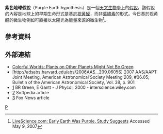 '''紫色地球假說'''（Purple Earth hypothesis）是一個[[天文生物學|天文生物學]]上的[[假說|假說]]。該假說的內容是地球上的早期生命形式是基於[[视黄醛|视黄醛]]，而非[[葉綠素|葉綠素]]的形式。今日基於视黄醛的微生物例如可直接以太陽光為能量來源的微生物{{link-en|嗜鹽菌|Halobacteria}}<ref>[http://www.livescience.com/environment/070410_purple_earth.html LiveScience.com: Early Earth Was Purple, Study Suggests] {{Wayback|url=http://www.livescience.com/environment/070410_purple_earth.html |date=20110101012759 }} Accessed May 9, 2007</ref>。

==參考資料==
{{reflist}}

==外部連結==
* [http://www.space.com/scienceastronomy/070411_nongreen_plants.html Colorful Worlds: Plants on Other Planets Might Not Be Green] {{Wayback|url=http://www.space.com/scienceastronomy/070411_nongreen_plants.html |date=20100715112201 }}
* [http://adsabs.harvard.edu/abs/2006AAS...209.0605S] {{Wayback|url=http://adsabs.harvard.edu/abs/2006AAS...209.0605S |date=20191020173149 }} 2007 AAS/AAPT Joint Meeting, American Astronomical Society Meeting 209, #06.05; Bulletin of the American Astronomical Society, Vol. 38, p. 901
* [http://www3.interscience.wiley.com/journal/120697717/abstract?CRETRY=1&SRETRY=0]{{Dead link|date=2019年4月 |bot=InternetArchiveBot |fix-attempted=yes }} BR Green, E Gantt - J Phycol, 2000 - interscience.wiley.com
* [http://news.softpedia.com/news/Early-Earth-Was-Purple-51653.shtml] {{Wayback|url=http://news.softpedia.com/news/Early-Earth-Was-Purple-51653.shtml |date=20210202094251 }} Softpedia article
* [https://web.archive.org/web/20080414131835/http://www.foxnews.com/story/0,2933,265378,00.html] Fox News article

[[Category:天體生物學|P]]

{{Biology-stub}}
{{Astronomy-stub}}